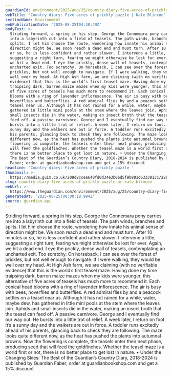 ```yaml
---
guardianId: environment/2025/aug/25/country-diary-five-acres-of-prickly-puzzle
webTitle: 'Country diary: Five acres of prickly puzzle | Kate Blincoe'
sectionName: Environment
webPublicationDate: '2025-08-25T04:30:49Z'
bodyText: >-
  Striding forward, a spring in his step, George the Connemara pony carries me
  into a labyrinth cut into a field of teasels. The path winds, branches and
  splits. I let him choose the route, wondering how innate his animal sense of
  direction might be. We soon reach a dead end and must turn. After 10 minutes
  or so, he is less confident and rather slower. I intervene a little,
  suggesting a right turn, fearing we might otherwise be lost for ever. Again,
  we hit a dead end. I eye the prickly, dense wall of teasels, contemplating an
  uncharted exit. Too scratchy. On horseback, I can see over the forest of
  prickles, but not well enough to navigate. If I were walking, they would be
  well over my head. At High Ash farm, we are claiming (with no verifiable
  evidence) that this is the world’s first teasel maze. Having done my time
  traipsing dark, barren maize mazes when my kids were younger, this alternative
  of five acres of teasels has much more to recommend it. Each conical head
  blooms with a ring of lavender inflorescence. The air is busy with bees,
  hoverflies and butterflies. A red admiral flies by and a peacock settles on a
  teasel near us. Although it has not rained for a while, water, maybe dew, has
  gathered in little mini pools at the stem where the leaves join. Aphids and
  small insects die in the water, making an insect broth that the teasel can
  feed off. A passive carnivore. George and I eventually find our way out. He
  bursts into a little trot of relief. A week later, I return on foot. It’s a
  sunny day and the walkers are out in force. A toddler runs excitedly ahead of
  his parents, glancing back to check they are following. The maze looks quite
  different now, as the heat has pushed the plants into autumnal browns. Now the
  flowering is complete, the teasels enter their next phase, producing seed that
  will feed the goldfinches. Whether the teasel maze is a world first or not,
  there is no better place to get lost in nature. • Under the Changing Skies:
  The Best of the Guardian’s Country Diary, 2018-2024 is published by Guardian
  Faber; order at guardianbookshop.com and get a 15% discount
headline: 'Country diary: Five acres of prickly puzzle '
thumbnail: >-
  https://media.guim.co.uk/209d8ccea640fd0d34e3b06d5f9b881d6333013c/288_0_5000_4000/500.jpg
slug: country-diary-five-acres-of-prickly-puzzle-or-kate-blincoe
webUrl: >-
  https://www.theguardian.com/environment/2025/aug/25/country-diary-five-acres-of-prickly-puzzle
generatedAt: '2025-08-25T08:00:18.994Z'
source: guardian-api
---
```

Striding forward, a spring in his step, George the Connemara pony carries me into a labyrinth cut into a field of teasels. The path winds, branches and splits. I let him choose the route, wondering how innate his animal sense of direction might be. We soon reach a dead end and must turn. After 10 minutes or so, he is less confident and rather slower. I intervene a little, suggesting a right turn, fearing we might otherwise be lost for ever. Again, we hit a dead end. I eye the prickly, dense wall of teasels, contemplating an uncharted exit. Too scratchy. On horseback, I can see over the forest of prickles, but not well enough to navigate. If I were walking, they would be well over my head. At High Ash farm, we are claiming (with no verifiable evidence) that this is the world’s first teasel maze. Having done my time traipsing dark, barren maize mazes when my kids were younger, this alternative of five acres of teasels has much more to recommend it. Each conical head blooms with a ring of lavender inflorescence. The air is busy with bees, hoverflies and butterflies. A red admiral flies by and a peacock settles on a teasel near us. Although it has not rained for a while, water, maybe dew, has gathered in little mini pools at the stem where the leaves join. Aphids and small insects die in the water, making an insect broth that the teasel can feed off. A passive carnivore. George and I eventually find our way out. He bursts into a little trot of relief. A week later, I return on foot. It’s a sunny day and the walkers are out in force. A toddler runs excitedly ahead of his parents, glancing back to check they are following. The maze looks quite different now, as the heat has pushed the plants into autumnal browns. Now the flowering is complete, the teasels enter their next phase, producing seed that will feed the goldfinches. Whether the teasel maze is a world first or not, there is no better place to get lost in nature. • Under the Changing Skies: The Best of the Guardian’s Country Diary, 2018-2024 is published by Guardian Faber; order at guardianbookshop.com and get a 15% discount
